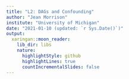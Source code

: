 ```yaml
---
title: "L2: DAGs and Confounding"
author: "Jean Morrison"
institute: "University of Michigan"
date: "2021-01-10 (updated: `r Sys.Date()`)"
output:
  xaringan::moon_reader:
    lib_dir: libs
    nature:
      highlightStyle: github
      highlightLines: true
      countIncrementalSlides: false
---
```

